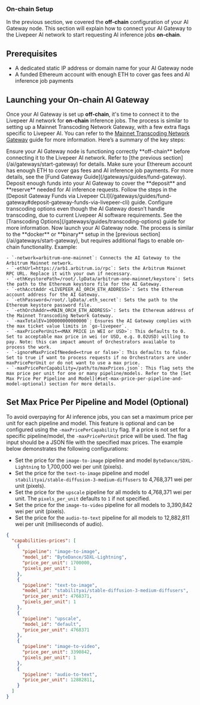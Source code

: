 ### On-chain Setup

In the previous section, we covered the **off-chain** configuration of your AI
Gateway node. This section will explain how to connect your AI Gateway to the
Livepeer AI network to start requesting AI inference jobs **on-chain**.

## Prerequisites

- A dedicated static IP address or domain name for your AI Gateway node
- A funded Ethereum account with enough ETH to cover gas fees and AI inference
  job payments

## Launching your On-chain AI Gateway

Once your AI Gateway is set up **off-chain**, it's time to connect it to the
Livepeer AI network for **on-chain** inference jobs. The process is similar to
setting up a Mainnet Transcoding Network Gateway, with a few extra flags
specific to Livepeer AI. You can refer to the
[Mainnet Transcoding Network Gateway](/gateways/guides/gateway-overview) guide
for more information. Here’s a summary of the key steps:

<Steps>
  <Step title="Verify Off-chain AI Gateway">
    Ensure your AI Gateway node is functioning correctly **off-chain** before connecting it to the Livepeer AI network. Refer to [the previous section](/ai/gateways/start-gateway) for details.
  </Step>
  <Step title="Prepare your Ethereum account">
    Make sure your Ethereum account has enough ETH to cover gas fees and AI inference job payments. For more details, see the [Fund Gateway Guide](/gateways/guides/fund-gateway).
  </Step>
  <Step title="Fund your AI Gateway">
    Deposit enough funds into your AI Gateway to cover the **deposit** and **reserve** needed for AI inference requests. Follow the steps in the [Deposit Gateway Funds via Livepeer CLI](/gateways/guides/fund-gateway#deposit-gateway-funds-via-livepeer-cli) guide.
  </Step>
  <Step title="Configure Transcoding Options">
    Configure transcoding options even though the AI Gateway doesn’t handle transcoding, due to current Livepeer AI software requirements. See the [Transcoding Options](/gateways/guides/transcoding-options) guide for more information.
  </Step>
  <Step title="Launch the AI Gateway">
    Now launch your AI Gateway node. The process is similar to the **docker** or **binary** setup in the [previous section](/ai/gateways/start-gateway), but requires additional flags to enable on-chain functionality. Example:

    - `-network=arbitrum-one-mainnet`: Connects the AI Gateway to the Arbitrum Mainnet network.
    - `-ethUrl=https://arb1.arbitrum.io/rpc`: Sets the Arbitrum Mainnet RPC URL. Replace it with your own if necessary.
    - `-ethKeystorePath=/root/.lpData/arbitrum-one-mainnet/keystore`: Sets the path to the Ethereum keystore file for the AI Gateway.
    - `-ethAcctAddr <LIVEPEER_AI_ORCH_ETH_ADDRESS>`: Sets the Ethereum account address for the AI Gateway.
    - `-ethPassword=/root/.lpData/.eth_secret`: Sets the path to the Ethereum keystore password file.
    - `-ethOrchAddr=<MAIN_ORCH_ETH_ADDRESS>`: Sets the Ethereum address of the Mainnet Transcoding Network Gateway.
    - `-maxTotalEV=100000000000000`: Ensures the AI Gateway complies with the max ticket value limits in `go-livepeer`.
    - `-maxPricePerUnit=<MAX PRICE in WEI or USD>`: This defaults to 0. Set to acceptable max price in wei (or USD, e.g. 0.02USD) willing to pay. Note: this can impact amount of Orchestrators available to process the work.
    - `-ignoreMaxPriceIfNeeded=<true or false>`: This defaults to false. Set to true if want to process requests if no Orchestrators are under maxPricePerUnit or do not want to use a max price.
    - `-maxPricePerCapability=/path/to/maxPrices.json`: This flag sets the max price per unit for one or many pipeline/models. Refer to the [Set Max Price Per Pipeline and Model](#set-max-price-per-pipeline-and-model-optional) section for more details.

  </Step>
</Steps>

## Set Max Price Per Pipeline and Model (Optional)

To avoid overpaying for AI inference jobs, you can set a maximum price per unit
for each pipeline and model. This feature is optional and can be configured
using the `-maxPricePerCapability` flag. If a price is not set for a specific
pipeline/model, the `-maxPricePerUnit` price will be used. The flag input should
be a JSON file with the specified max prices. The example below demonstrates the
following configurations:

- Set the price for the `image-to-image` pipeline and model
  `ByteDance/SDXL-Lightning` to 1,700,000 wei per unit (pixels).
- Set the price for the `text-to-image` pipeline and model
  `stabilityai/stable-diffusion-3-medium-diffusers` to 4,768,371 wei per unit
  (pixels).
- Set the price for the `upscale` pipeline for all models to 4,768,371 wei per
  unit. The `pixels_per_unit` defaults to `1` if not specified.
- Set the price for the `image-to-video` pipeline for all models to 3,390,842
  wei per unit (pixels).
- Set the price for the `audio-to-text` pipeline for all models to 12,882,811
  wei per unit (milliseconds of audio).

```json
{
  "capabilities-prices": [
    {
      "pipeline": "image-to-image",
      "model_id": "ByteDance/SDXL-Lightning",
      "price_per_unit": 1700000,
      "pixels_per_unit": 1
    },
    {
      "pipeline": "text-to-image",
      "model_id": "stabilityai/stable-diffusion-3-medium-diffusers",
      "price_per_unit": 4768371,
      "pixels_per_unit": 1
    },
    {
      "pipeline": "upscale",
      "model_id": "default",
      "price_per_unit": 4768371
    },
    {
      "pipeline": "image-to-video",
      "price_per_unit": 3390842,
      "pixels_per_unit": 1
    },
    {
      "pipeline": "audio-to-text",
      "price_per_unit": 12882811,
    }
  ]
}
```
